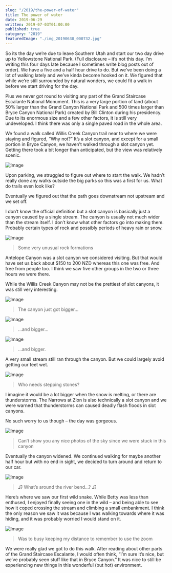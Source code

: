 ```yaml
---
slug: "/2019/the-power-of-water"
title: The power of water
date: 2019-06-29
written: 2019-07-03T01:00:00
published: true
category: "2019"
featuredImage: "./img_20190630_000732.jpg"
---
```


So its the day we’re due to leave Southern Utah and start our two day drive up to Yellowstone National Park. (Full disclosure – it’s not this day. I’m writing this four days late because I sometimes write blog posts out of order). We have a five and a half hour drive to do. But we’ve been doing a lot of walking lately and we’ve kinda become hooked on it. We figured that while we’re still surrounded by natural wonders, we could fit a walk in before we start driving for the day.

Plus we never got round to visiting any part of the Grand Staircase Escalante National Monument. This is a very large portion of land (about 50% larger than the Grand Canyon National Park and 500 times larger than Bryce Canyon National Park) created by Bill Clinton during his presidency. Due to its enormous size and a few other factors, it is still very undeveloped. I think there was only a single paved road in the whole area.

We found a walk called Willis Creek Canyon trail near to where we were staying and figured, “Why not?” It’s a slot canyon, and except for a small portion in Bryce Canyon, we haven’t walked through a slot canyon yet. Getting there took a bit longer than anticipated, but the view was relatively scenic.

![Image](./img_20190630_020509.jpg)

Upon parking, we struggled to figure out where to start the walk. We hadn’t really done any walks outside the big parks so this was a first for us. What do trails even look like?

Eventually we figured out that the path goes downstream not upstream and we set off.

I don’t know the official definition but a slot canyon is basically just a canyon caused by a single stream. The canyon is usually not much wider than the stream itself. I don’t know what other factors go into making them. Probably certain types of rock and possibly periods of heavy rain or snow.

![Image](./img_20190629_234423.jpg)

> Some very unusual rock formations

Antelope Canyon was a slot canyon we considered visiting. But that would have set us back about $150 to 200 NZD whereas this one was free. And free from people too. I think we saw five other groups in the two or three hours we were there.

While the Willis Creek Canyon may not be the prettiest of slot canyons, it was still very interesting.

![Image](./img_20190629_234650.jpg)

> The canyon just got bigger…

![Image](./img_20190627_064314.jpg)

> …and bigger…

![Image](./img_20190630_000732.jpg)

> …and bigger.

A very small stream still ran through the canyon. But we could largely avoid getting our feet wet.

![Image](./img_20190630_011812.jpg)

> Who needs stepping stones?

I imagine it would be a lot bigger when the snow is melting, or there are thunderstorms. The Narrows at Zion is also technically a slot canyon and we were warned that thunderstorms can caused deadly flash floods in slot canyons.

No such worry to us though – the day was gorgeous.

![Image](./img_20190630_000021-1.jpg)

> Can’t show you any nice photos of the sky since we were stuck in this canyon

Eventually the canyon widened. We continued walking for maybe another half hour but with no end in sight, we decided to turn around and return to our car.

![Image](./img_20190630_002723.jpg)

> ♫ What’s around the river bend…? ♫

Here’s where we saw our first wild snake. While Betty was less than enthused, I enjoyed finally seeing one in the wild – and being able to see how it coped crossing the stream and climbing a small embankment. I think the only reason we saw it was because I was walking towards where it was hiding, and it was probably worried I would stand on it.

![Image](./img_20190630_004634.jpg)

> Was to busy keeping my distance to remember to use the zoom

We were really glad we got to do this walk. After reading about other parts of the Grand Staircase Escalante, I would often think, “I’m sure it’s nice, but we’ve probably seen stuff like that in Bryce Canyon.” It was nice to still be experiencing new things in this wonderful (but hot) environment.